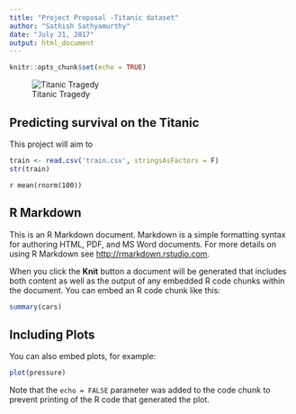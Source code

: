 ```yaml
---
title: "Project Proposal -Titanic dataset"
author: "Sathish Sathyamurthy"
date: "July 21, 2017"
output: html_document
---
```


```r
knitr::opts_chunk$set(echo = TRUE)
```
![Titanic Tragedy](titanic.jpg)

## Predicting survival on the Titanic 


This project will aim to 

```r
train <- read.csv('train.csv', stringsAsFactors = F)
str(train)
```

`r mean(rnorm(100))`































## R Markdown

This is an R Markdown document. Markdown is a simple formatting syntax for authoring HTML, PDF, and MS Word documents. For more details on using R Markdown see <http://rmarkdown.rstudio.com>.

When you click the **Knit** button a document will be generated that includes both content as well as the output of any embedded R code chunks within the document. You can embed an R code chunk like this:

```r
summary(cars)
```

## Including Plots

You can also embed plots, for example:

```r
plot(pressure)
```

Note that the `echo = FALSE` parameter was added to the code chunk to prevent printing of the R code that generated the plot.
